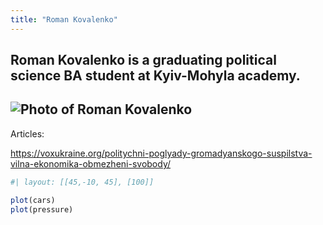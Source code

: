 ```yaml
---
title: "Roman Kovalenko"
---
```


## Roman Kovalenko is a graduating political science BA student at Kyiv-Mohyla academy. 

## ![Photo of Roman Kovalenko](photo_2022-01-21_14-39-46.jpg)

Articles:

<https://voxukraine.org/politychni-poglyady-gromadyanskogo-suspilstva-vilna-ekonomika-obmezheni-svobody/>

```r
#| layout: [[45,-10, 45], [100]]

plot(cars)
plot(pressure)

```
